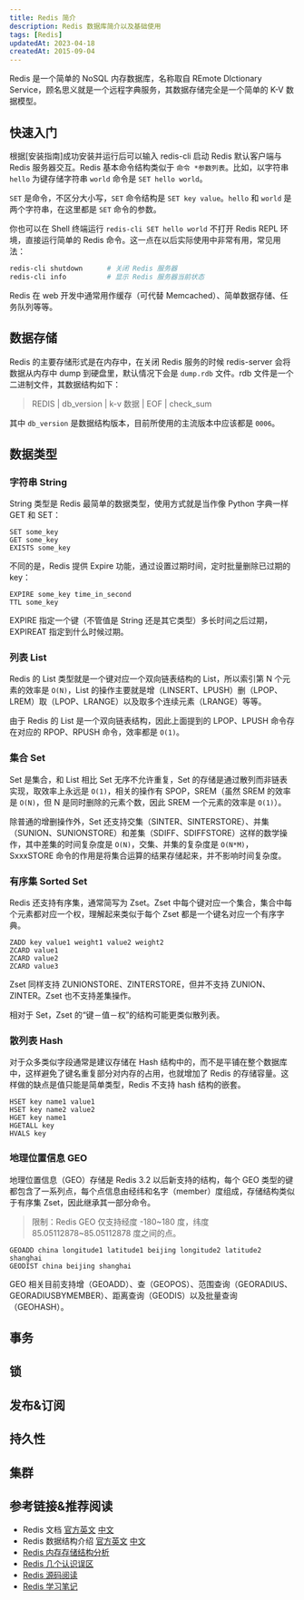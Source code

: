 ```yaml
---
title: Redis 简介
description: Redis 数据库简介以及基础使用
tags: [Redis]
updatedAt: 2023-04-18
createdAt: 2015-09-04
---
```


Redis 是一个简单的 NoSQL 内存数据库，名称取自 REmote DIctionary Service，顾名思义就是一个远程字典服务，其数据存储完全是一个简单的 K-V 数据模型。

## 快速入门

根据[安装指南]成功安装并运行后可以输入 redis-cli 启动 Redis 默认客户端与 Redis 服务器交互。Redis 基本命令结构类似于 `命令 *参数列表`。比如，以字符串 `hello` 为键存储字符串 `world` 命令是 `SET hello world`。

`SET` 是命令，不区分大小写，`SET` 命令结构是 `SET key value`。`hello` 和 `world` 是两个字符串，在这里都是 `SET` 命令的参数。

你也可以在 Shell 终端运行 `redis-cli SET hello world` 不打开 Redis REPL 环境，直接运行简单的 Redis 命令。这一点在以后实际使用中非常有用，常见用法：

```sh
redis-cli shutdown      # 关闭 Redis 服务器
redis-cli info          # 显示 Redis 服务器当前状态
```

Redis 在 web 开发中通常用作缓存（可代替 Memcached）、简单数据存储、任务队列等等。

## 数据存储

Redis 的主要存储形式是在内存中，在关闭 Redis 服务的时候 redis-server 会将数据从内存中 dump 到硬盘里，默认情况下会是 `dump.rdb` 文件。rdb 文件是一个二进制文件，其数据结构如下：

> REDIS | db_version | k-v 数据 | EOF | check_sum

其中 `db_version` 是数据结构版本，目前所使用的主流版本中应该都是 `0006`。

## 数据类型

### 字符串 String

String 类型是 Redis 最简单的数据类型，使用方式就是当作像 Python 字典一样 GET 和 SET：

```
SET some_key
GET some_key
EXISTS some_key
```

不同的是，Redis 提供 Expire 功能，通过设置过期时间，定时批量删除已过期的 key：

```
EXPIRE some_key time_in_second
TTL some_key
```

EXPIRE 指定一个键（不管值是 String 还是其它类型）多长时间之后过期，EXPIREAT
指定到什么时候过期。

### 列表 List

Redis 的 List 类型就是一个键对应一个双向链表结构的 List，所以索引第 N 个元素的效率是 `O(N)`，List 的操作主要就是增（LINSERT、LPUSH）删（LPOP、LREM）取（LPOP、LRANGE）以及取多个连续元素（LRANGE）等等。

由于 Redis 的 List 是一个双向链表结构，因此上面提到的 LPOP、LPUSH 命令存在对应的 RPOP、RPUSH 命令，效率都是 `O(1)`。

### 集合 Set

Set 是集合，和 List 相比 Set 无序不允许重复，Set 的存储是通过散列而非链表实现，取效率上永远是 `O(1)`，相关的操作有 SPOP，SREM（虽然 SREM 的效率是 `O(N)`，但 N 是同时删除的元素个数，因此 SREM 一个元素的效率是 `O(1)`）。

除普通的增删操作外，Set 还支持交集（SINTER、SINTERSTORE）、并集（SUNION、SUNIONSTORE）和差集（SDIFF、SDIFFSTORE）这样的数学操作，其中差集的时间复杂度是 `O(N)`，交集、并集的复杂度是 `O(N*M)`，SxxxSTORE 命令的作用是将集合运算的结果存储起来，并不影响时间复杂度。

### 有序集 Sorted Set

Redis 还支持有序集，通常简写为 Zset。Zset 中每个键对应一个集合，集合中每个元素都对应一个权，理解起来类似于每个 Zset 都是一个键名对应一个有序字典。

```
ZADD key value1 weight1 value2 weight2
ZCARD value1
ZCARD value2
ZCARD value3
```

Zset 同样支持 ZUNIONSTORE、ZINTERSTORE，但并不支持 ZUNION、ZINTER。Zset 也不支持差集操作。

相对于 Set，Zset 的“键－值－权”的结构可能更类似散列表。

### 散列表 Hash

对于众多类似字段通常是建议存储在 Hash 结构中的，而不是平铺在整个数据库中，这样避免了键名重复部分对内存的占用，也就增加了 Redis 的存储容量。这样做的缺点是值只能是简单类型，Redis 不支持 hash 结构的嵌套。

```
HSET key name1 value1
HSET key name2 value2
HGET key name1
HGETALL key
HVALS key
```

### 地理位置信息 GEO

地理位置信息（GEO）存储是 Redis 3.2 以后新支持的结构，每个 GEO 类型的键都包含了一系列点，每个点信息由经纬和名字（member）度组成，存储结构类似于有序集 Zset，因此继承其一部分命令。

> 限制：Redis GEO 仅支持经度 -180~180 度，纬度 85.05112878~85.05112878 度之间的点。

```
GEOADD china longitude1 latitude1 beijing longitude2 latitude2 shanghai
GEODIST china beijing shanghai
```

GEO 相关目前支持增（GEOADD）、查（GEOPOS）、范围查询（GEORADIUS、GEORADIUSBYMEMBER）、距离查询（GEODIS）以及批量查询（GEOHASH）。

## 事务

## 锁

## 发布&订阅

## 持久性

## 集群

## 参考链接&推荐阅读

- Redis 文档 [官方英文](http://redis.io/) [中文](http://redisdoc.com/index.html)
- Redis 数据结构介绍 [官方英文](http://redis.io/topics/data-types-intro)
  [中文](http://blog.nosqlfan.com/html/3202.html)
- [Redis 内存存储结构分析](http://www.searchtb.com/2011/05/redis-storage.html)
- [Redis 几个认识误区](http://timyang.net/data/redis-misunderstanding/)
- [Redis 源码阅读](http://believe3301.github.io/posts/redis-complete.html)
- [Redis 学习笔记](http://www.cnblogs.com/lukexwang/p/4699354.html)
